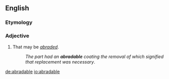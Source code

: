 ==English==

===Etymology===
{{suffix|abrade|able|lang=en}}

===Adjective===
{{en-adj}}

# That may be ''[[abraded]]''.
#: ''The part had an '''abradable''' coating the removal of which signified that replacement was necessary''.

[[de:abradable]]
[[io:abradable]]